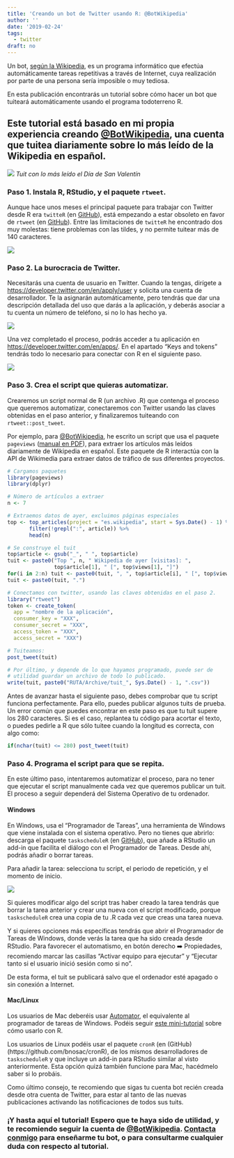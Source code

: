 ```yaml
---
title: 'Creando un bot de Twitter usando R: @BotWikipedia'
author: ''
date: '2019-02-24'
tags:
  - twitter
draft: no
---
```


Un bot, [según la Wikipedia](https://es.wikipedia.org/wiki/Bot), es un programa informático que efectúa automáticamente tareas repetitivas a través de Internet, cuya realización por parte de una persona sería imposible o muy tediosa.

En esta publicación encontrarás un tutorial sobre cómo hacer un bot que tuiteará automáticamente usando el programa todoterreno R.  

## Este tutorial está basado en mi propia experiencia creando **[\@BotWikipedia](https://twitter.com/BotWikipedia)**, una cuenta que tuitea diariamente sobre lo más leído de la Wikipedia en español.  

![](\posts\20190224_botwikipedia\tweet.png)
*Tuit con lo más leído el Día de San Valentín*

### Paso 1. Instala R, RStudio, y el paquete `rtweet`.

Aunque hace unos meses el principal paquete para trabajar con Twitter desde R era `twitteR` (en [GitHub](https://github.com/geoffjentry/twitteR)), está empezando a estar obsoleto en favor de `rtweet` (en [GitHub](https://github.com/mkearney/rtweet)). Entre las limitaciones de `twitteR` he encontrado dos muy molestas: tiene problemas con las tildes, y no permite tuitear más de 140 caracteres.

![](\posts\20190224_botwikipedia\rtweet.png)

### Paso 2. La burocracia de Twitter.

Necesitarás una cuenta de usuario en Twitter. Cuando la tengas, dirígete a [https://developer.twitter.com/en/apply/user](https://developer.twitter.com/en/apply/user) y solicita una cuenta de desarrollador. Te la asignarán automáticamente, pero tendrás que dar una descripción detallada del uso que darás a la aplicación, y deberás asociar a tu cuenta un número de teléfono, si no lo has hecho ya.

![](\posts\20190224_botwikipedia\twitterapp.PNG)

Una vez completado el proceso, podrás acceder a tu aplicación en [https://developer.twitter.com/en/apps/](https://developer.twitter.com/en/apps/). En el apartado "Keys and tokens" tendrás todo lo necesario para conectar con R en el siguiente paso.

![](\posts\20190224_botwikipedia\tokens.PNG)

### Paso 3. Crea el script que quieras automatizar.

Crearemos un script normal de R (un archivo .R) que contenga el proceso que queremos automatizar, conectaremos con Twitter usando las claves obtenidas en el paso anterior, y finalizaremos tuiteando con `rtweet::post_tweet`.

Por ejemplo, para [\@BotWikipedia](https://twitter.com/BotWikipedia), he escrito un script que usa el paquete `pageviews` ([manual en PDF](https://cran.r-project.org/web/packages/pageviews/pageviews.pdf)), para extraer los artículos más leídos diariamente de Wikipedia en español. Este paquete de R interactúa con la API de Wikimedia para extraer datos de tráfico de sus diferentes proyectos.

```r
# Cargamos paquetes
library(pageviews)
library(dplyr)

# Número de artículos a extraer
n <- 7

# Extraemos datos de ayer, excluimos páginas especiales
top <- top_articles(project = "es.wikipedia", start = Sys.Date() - 1) %>%
       filter(!grepl(":", article)) %>%
       head(n)

# Se construye el tuit
top$article <- gsub("_", " ", top$article)
tuit <- paste0("Top ", n, " Wikipedia de ayer [visitas]: ",
               top$article[1], " [", top$views[1], "]")
for(i in 2:n) tuit <- paste0(tuit, ", ", top$article[i], " [", top$views[i], "]")
tuit <- paste0(tuit, ".")

# Conectamos con twitter, usando las claves obtenidas en el paso 2.
library("rtweet")
token <- create_token(
  app = "nombre de la aplicación",
  consumer_key = "XXX",
  consumer_secret = "XXX",
  access_token = "XXX",
  access_secret = "XXX")

# Tuiteamos:
post_tweet(tuit)

# Por último, y depende de lo que hayamos programado, puede ser de
# utilidad guardar un archivo de todo lo publicado.
write(tuit, paste0("RUTA/Archive/tuit_", Sys.Date() - 1, ".csv"))
```

Antes de avanzar hasta el siguiente paso, debes comprobar que tu script funciona perfectamente. Para ello, puedes publicar algunos tuits de prueba. Un error común que puedes encontrar en este paso es que tu tuit supere los 280 caracteres. Si es el caso, replantea tu código para acortar el texto, o puedes pedirle a R que sólo tuitee cuando la longitud es correcta, con algo como:

```r
if(nchar(tuit) <= 280) post_tweet(tuit)
```

### Paso 4. Programa el script para que se repita.

En este último paso, intentaremos automatizar el proceso, para no tener que ejecutar el script manualmente cada vez que queremos publicar un tuit. El proceso a seguir dependerá del Sistema Operativo de tu ordenador.

#### **Windows**

En Windows, usa el "Programador de Tareas", una herramienta de Windows que viene instalada con el sistema operativo. Pero no tienes que abrirlo: descarga el paquete `taskscheduleR` (en [GitHub](https://github.com/bnosac/taskscheduleR)), que añade a RStudio un add-in que facilita el diálogo con el Programador de Tareas. Desde ahí, podrás añadir o borrar tareas.

Para añadir la tarea: selecciona tu script, el periodo de repetición, y el momento de inicio.

![](https://raw.githubusercontent.com/bnosac/taskscheduleR/master/vignettes/taskscheduleR-rstudioaddin.png)

Si quieres modificar algo del script tras haber creado la tarea tendrás que borrar la tarea anterior y crear una nueva con el script modificado, porque `taskscheduleR` crea una copia de tu .R cada vez que creas una tarea nueva.

Y si quieres opciones más específicas tendrás que abrir el Programador de Tareas de Windows, donde verás la tarea que ha sido creada desde RStudio. Para favorecer el automatismo, en botón derecho ➡️ Propiedades, recomiendo marcar las casillas "Activar equipo para ejecutar" y "Ejecutar tanto si el usuario inició sesión como si no".

De esta forma, el tuit se publicará salvo que el ordenador esté apagado o sin conexión a Internet.

#### **Mac/Linux**

Los usuarios de Mac deberéis usar [Automator](https://support.apple.com/en-gb/guide/automator/welcome/mac), el equivalente al programador de tareas de Windows. Podéis seguir [este mini-tutorial](https://www.r-bloggers.com/how-to-source-an-r-script-automatically-on-a-mac-using-automator-and-ical/) sobre cómo usarlo con R.

Los usuarios de Linux podéis usar el paquete `cronR` (en (GitHub)(https://github.com/bnosac/cronR), de los mismos desarrolladores de `taskscheduleR` y que incluye un add-in para RStudio similar al visto anteriormente. Esta opción quizá también funcione para Mac, hacédmelo saber si lo probáis.

Como último consejo, te recomiendo que sigas tu cuenta bot recién creada desde otra cuenta de Twitter, para estar al tanto de las nuevas publicaciones activando las notificaciones de todos sus tuits.
 
### ¡Y hasta aquí el tutorial! Espero que te haya sido de utilidad, y te recomiendo seguir la cuenta de **[\@BotWikipedia](https://twitter.com/BotWikipedia)**. **[Contacta conmigo](/about/)** para enseñarme tu bot, o para consultarme cualquier duda con respecto al tutorial.

